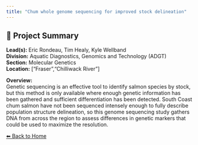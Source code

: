 ```yaml
---
title: "Chum whole genome sequencing for improved stock delineation"
---
```


## 🧬 Project Summary

**Lead(s):** Eric Rondeau, Tim Healy, Kyle Wellband  
**Division:** Aquatic Diagnostics, Genomics and Technology (ADGT)  
**Section:** Molecular Genetics  
**Location:** ["Fraser","Chilliwack River"]  

**Overview:**  
Genetic sequencing is an effective tool to identify salmon species by stock, but this method is only available where enough genetic information has been gathered and sufficient differentiation has been detected. South Coast chum salmon have not been sequenced intensely enough to fully describe population structure delineation, so this genome sequencing study gathers DNA from across the region to assess differences in genetic markers that could be used to maximize the resolution.

[⬅ Back to Home](../index.qmd)
